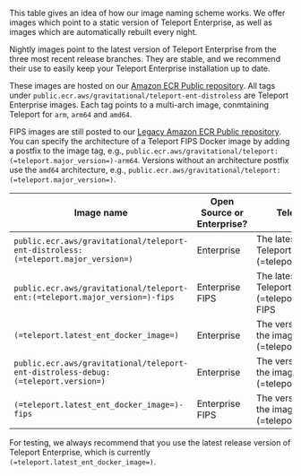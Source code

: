 This table gives an idea of how our image naming scheme works. We offer images which point to a static version of Teleport Enterprise, as well as images which are
automatically rebuilt every night. 

Nightly images point to the latest version of Teleport Enterprise from the three most recent release branches.
They are stable, and we recommend their use to easily keep your Teleport Enterprise installation up to date.

These images are hosted on our [Amazon ECR Public repository](https://gallery.ecr.aws/gravitational/teleport-ent-distroless). All tags under `public.ecr.aws/gravitational/teleport-ent-distroless` are Teleport Enterprise images. Each tag points to a multi-arch image, conmtaining Teleport for `arm`, `arm64` and `amd64`.

FIPS images are still posted to our [Legacy Amazon ECR Public repository](https://gallery.ecr.aws/gravitational/teleport-ent).
You can specify the architecture of a Teleport FIPS Docker image by adding a postfix to the image tag, e.g., `public.ecr.aws/gravitational/teleport:(=teleport.major_version=)-arm64`. Versions without an architecture postfix use the `amd64` architecture, e.g., `public.ecr.aws/gravitational/teleport:(=teleport.major_version=)`. 

| Image name | Open Source or Enterprise? | Teleport version | Image automatically updated? | Image base |
| - | - | - | - | - |
| `public.ecr.aws/gravitational/teleport-ent-distroless:(=teleport.major_version=)` | Enterprise | The latest version of Teleport Enterprise (=teleport.major_version=) | Yes | [Distroless Debian 11](https://github.com/GoogleContainerTools/distroless) |
| `public.ecr.aws/gravitational/teleport-ent:(=teleport.major_version=)-fips` | Enterprise FIPS | The latest version of Teleport Enterprise (=teleport.major_version=) FIPS | Yes | [Ubuntu 20.04](https://hub.docker.com/\_/ubuntu) |
| `(=teleport.latest_ent_docker_image=)` | Enterprise | The version specified in the image's tag (i.e. (=teleport.version=)) | No | [Distroless Debian 11](https://github.com/GoogleContainerTools/distroless) |
| `public.ecr.aws/gravitational/teleport-ent-distroless-debug:(=teleport.version=)` | Enterprise | The version specified in the image's tag (i.e. (=teleport.version=)) | No | [Distroless Debian 11](https://github.com/GoogleContainerTools/distroless) |
| `(=teleport.latest_ent_docker_image=)-fips` | Enterprise FIPS | The version specified in the image's tag (i.e. (=teleport.version=)) | No | [Ubuntu 20.04](https://hub.docker.com/\_/ubuntu) |

For testing, we always recommend that you use the latest release version of Teleport Enterprise, which is currently `(=teleport.latest_ent_docker_image=)`.